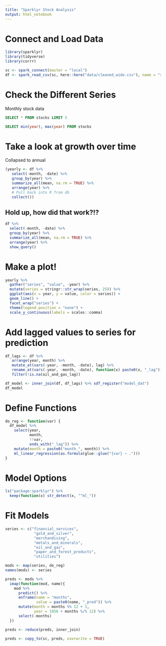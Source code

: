 ```yaml
---
title: "Sparklyr Stock Analysis"
output: html_notebook
---
```


# Connect and Load Data
```r
library(sparklyr)
library(tidyverse)
library(corrr)
```

```r
sc <- spark_connect(master = "local")
df <- spark_read_csv(sc, here::here("data/cleaned_wide.csv"), name = "stocks")
```

# Check the Different Series
Monthly stock data
```sql
SELECT * FROM stocks LIMIT 5
```

```sql
SELECT min(year), max(year) FROM stocks
```


# Take a look at growth over time
Collapsed to annual
```r
(yearly <- df %>%
   select(-month, -date) %>%
   group_by(year) %>%
   summarize_all(mean, na.rm = TRUE) %>%
   arrange(year) %>%
   # Pull back into R from db
   collect()) 
```

## Hold up, how did that work?!?
```r
df %>%
  select(-month, -date) %>%
  group_by(year) %>%
  summarize_all(mean, na.rm = TRUE) %>%
  arrange(year) %>%
  show_query()
```

# Make a plot!
```r
yearly %>%
  gather("series", "value", -year) %>%
  mutate(series = stringr::str_wrap(series, 25)) %>%
  ggplot(aes(x = year, y = value, color = series)) +
  geom_line() +
  facet_wrap("series") +
  theme(legend.position = "none") +
  scale_y_continuous(labels = scales::comma)
```

<!-- ```{r} -->
<!-- df %>% -->
<!--   dbplot::dbplot_histogram(oil_and_gas)  -->
<!-- ``` -->

# Add lagged values to series for prediction
```r
df_lags <- df %>%
   arrange(year, month) %>%
   mutate_at(vars(-year, -month, -date), lag) %>%
   rename_at(vars(-year, -month, -date), function(x) paste0(x, "_lag")) %>%
   filter(!is.na(oil_and_gas_lag))

df_model <- inner_join(df, df_lags) %>% sdf_register("model_dat")
df_model
```

# Define Functions
```r
do_reg <- function(var) {
  df_model %>%
    select(year,
           month, 
           !!var, 
           ends_with("_lag")) %>%
    mutate(month = paste0("month_", month)) %>%
    ml_linear_regression(as.formula(glue::glue("{var} ~ .")))
}
```

# Model Options
```r
ls("package:sparklyr") %>% 
  keep(function(x) str_detect(x, "^ml_"))
```


# Fit Models
```r
series <- c("financial_services",
             "gold_and_silver",
             "merchandising",
             "metals_and_minerals",
             "oil_and_gas",
             "paper_and_forest_products",
             "utilities")

mods <- map(series, do_reg)
names(mods) <- series
```

```r
preds <- mods %>%
  imap(function(mod, name){
    mod %>%
      predict() %>%
      enframe(name = "months", 
              value = paste0(name, "_pred")) %>%
      mutate(month = months %% 12 + 1, 
             year = 1956 + months %/% 12) %>%
      select(-months)
  })

preds <- reduce(preds, inner_join)

preds <- copy_to(sc, preds, overwrite = TRUE)
```




